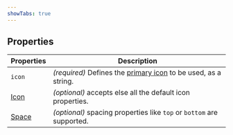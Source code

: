```yaml
---
showTabs: true
---
```


## Properties

| Properties                                  | Description                                                                      |
| ------------------------------------------- | -------------------------------------------------------------------------------- |
| `icon`                                      | _(required)_ Defines the [primary icon](/icons/primary) to be used, as a string. |
| [Icon](/uilib/components/icon/properties)   | _(optional)_ accepts else all the default icon properties.                       |
| [Space](/uilib/components/space/properties) | _(optional)_ spacing properties like `top` or `bottom` are supported.            |
